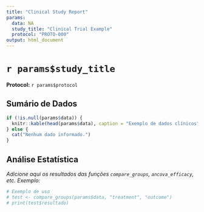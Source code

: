 ```yaml
---
title: "Clinical Study Report"
params:
  data: NA
  study_title: "Clinical Trial Example"
  protocol: "PROTO-000"
output: html_document
---
```


# `r params$study_title`
**Protocol:** `r params$protocol`

## Sumário de Dados

```r
if (!is.null(params$data)) {
  knitr::kable(head(params$data), caption = "Exemplo de dados clínicos")
} else {
  cat("Nenhum dado informado.")
}
```

## Análise Estatística

_Adicione aqui os resultados das funções `compare_groups`, `ancova_efficacy`, etc. Exemplo:_

```r
# Exemplo de uso
# test <- compare_groups(params$data, "treatment", "outcome")
# print(test$resultado)
```
